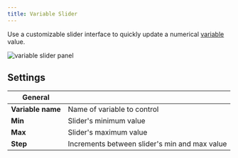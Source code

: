 ```yaml
---
title: Variable Slider
---
```


Use a customizable slider interface to quickly update a numerical [variable](/docs/studio/app-concepts/variables) value.

![variable slider panel](/img/docs/studio/panels/variable-slider/panel.webp)

## Settings

| General           |                                               |
| ----------------- | --------------------------------------------- |
| **Variable name** | Name of variable to control                   |
| **Min**           | Slider's minimum value                        |
| **Max**           | Slider's maximum value                        |
| **Step**          | Increments between slider's min and max value |
